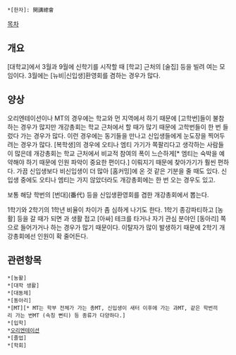  *[한자]: 開講總會

[[목차]]
== 개요 ==
[대학교]에서 3월과 9월에 신학기를 시작할 때 [학교] 근처의 [술집] 등을 빌려 여는 모임이다. 3월에는 [뉴비|신입생]환영회를 겸하는 경우가 많다.
== 양상 ==
오리엔테이션이나 MT의 경우에는 학교와 먼 지역에서 하기 때문에 [고학번]들이 불참하는 경우가 많지만 개강총회는 학교 근처에서 할 때가 많기 때문에 고학번들이 한 번 들렀다 가는 경우가 많다. 이런 경우에는 동기들을 만나고 신입생들에게 눈도장을 찍어두려는 경우가 많다. [복학생]의 경우에 오티나 엠티 가기가 쪽팔리다고 생각하는 사람들이 많은데 개강총회는 학교 근처에서 비교적 참여의 폭이 느슨하게[* 엠티는 숙박을 예약해야 하기 때문에 인원 파악이 중요한 편이다.] 이뤄지기 때문에 찾아가기가 훨씬 편하다. 가끔 신입생보다 비신입생이 더 많아 [홈커밍]에 온 것 같은 기분을 줄 때도 있다. 신입생 중에도 오티나 엠티는 가지 않았더라도 개강총회에는 한 번 오는 경우도 있고.

보통 해당 학번의 [번대](番代) 등을 신입생환영회를 겸한 개강총회에서 뽑는다.

1학기와 2학기의 1학년 비율이 차이가 좀 심하게 나기도 한다. 1학기 종강파티하고 [농활] 등을 갈 때가 되면 과 생활 접고 [아싸] 테크를 타거나 자기 관심 분야인 [동아리] 쪽으로 들어가거나 하는 경우가 많기 때문이다. 이탈자가 많이 발생하기 때문에 2학기 개강총회에선 인원이 확 줄어든다.
== 관련항목 ==
 *[농활]
 *[대학 생활]
 *[대동제]
 *[동아리]
 *[MT][* MT는 학부 전체가 가는 총MT, 신입생이 새터 이후에 가는 과MT, 같은 학번끼리 가는 번MT (속칭 뻔티) 등 종류가 다양하다.]
 *[입학]
 *[[오리엔테이션]]
 *[졸업]
 *[학회]
